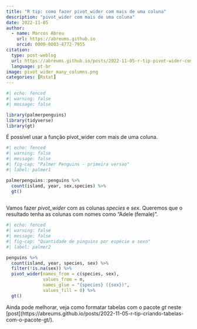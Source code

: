 ```yaml
---
title: "R tip: como fazer pivot_wider com mais de uma coluna"
description: "pivot_wider com mais de uma coluna"
date: 2022-11-05
author: 
  - name: Marcos Abreu
    url: https://abreums.github.io
    orcid: 0000-0003-4772-7955
citation:
  type: post-weblog
  url: https://abreums.github.io/posts/2022-11-05-r-tip-pivot-wider-com-mais-de-uma-coluna/
  language: pt-br
image: pivot_wider_many_columns.png
categories: [Rstat]
---
```


```r
#| echo: fenced
#| warning: false
#| message: false

library(palmerpenguins)
library(tidyverse)
library(gt)
```

É possível usar a função pivot_wider com mais de uma coluna.

```r
#| echo: fenced
#| warning: false
#| message: false
#| fig-cap: "Palmer Penguins - primeira versao"
#| label: palmer1

palmerpenguins::penguins %>% 
  count(island, year, sex,species) %>% 
  gt()
  
```

Vamos fazer *pivot_wider* com as colunas *species* e *sex*. Queremos que o resultado tenha as colunas com nomes como "Adele (female)".

```r
#| echo: fenced
#| warning: false
#| message: false
#| fig-cap: "Quantidade de pinguins por espécie e sexo"
#| label: palmer2

penguins %>% 
  count(island, year, species, sex) %>% 
  filter(!is.na(sex)) %>% 
  pivot_wider(names_from = c(species, sex),
              values_from = n,
              names_glue = "{species} ({sex})",
              values_fill = 0) %>% 
  gt()

```

Ainda pode melhorar, veja como formatar tabelas com o pacote *gt* neste \[post\](https://abreums.github.io/posts/2022-11-05-r-tip-criando-tabelas-com-o-pacote-gt/).
